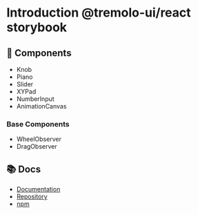
<Meta title="React/Intro" /> 

# Introduction @tremolo-ui/react storybook

## 🧩 Components

- <LinkTo title="React/Components/Knob">Knob</LinkTo>
- <LinkTo title="React/Components/Piano">Piano</LinkTo>
- <LinkTo title="React/Components/Slider">Slider</LinkTo>
- <LinkTo title="React/Components/XYPad">XYPad</LinkTo>
- <LinkTo title="React/Components/NumberInput">NumberInput</LinkTo>
- <LinkTo title="React/Components/AnimationCanvas">AnimationCanvas</LinkTo>

### Base Components

- <LinkTo title="React/Base Components/WheelObserver">WheelObserver</LinkTo>
- <LinkTo title="React/Base Components/DragObserver">DragObserver</LinkTo>

## 📚 Docs

- [Documentation](https://tremolo-ui.vercel.app/)
- [Repository](https://github.com/m1m0zzz/tremolo-ui/tree/main/packages/react)
- [npm](https://www.npmjs.com/package/@tremolo-ui/react)
